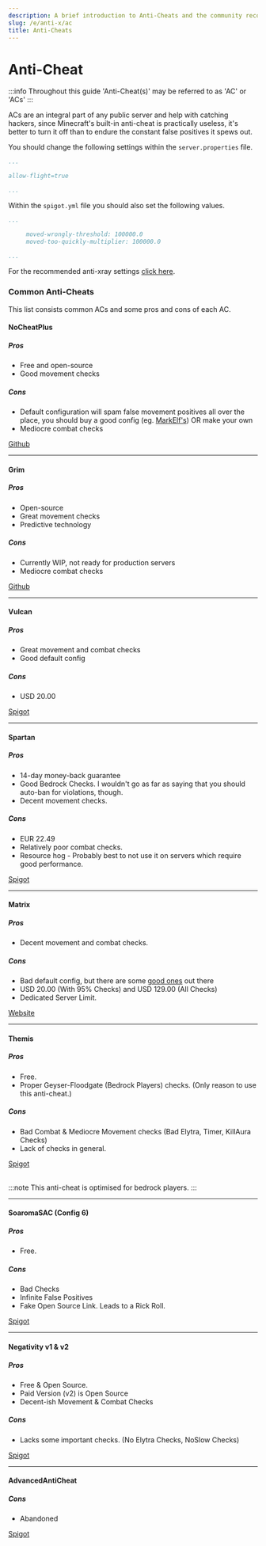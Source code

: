```yaml
---
description: A brief introduction to Anti-Cheats and the community recommended solutions.
slug: /e/anti-x/ac
title: Anti-Cheats
---
```


# Anti-Cheat

:::info
Throughout this guide 'Anti-Cheat(s)' may be referred to as 'AC' or 'ACs'
:::

ACs are an integral part of any public server and help with catching hackers, since Minecraft's built-in anti-cheat is practically useless, it's better to turn it off than to endure the constant false positives it spews out. 

You should change the following settings within the  `server.properties` file.

```yml
...

allow-flight=true

...

```

Within the `spigot.yml` file you should also set the following values.

```yml
...

     moved-wrongly-threshold: 100000.0
     moved-too-quickly-multiplier: 100000.0
     
...
```

For the recommended anti-xray settings [click here](./ax).

### Common Anti-Cheats

This list consists common ACs and some pros and cons of each AC.

#### NoCheatPlus

##### Pros
  - Free and open-source
  - Good movement checks

##### Cons
  - Default configuration will spam false movement positives all over the place, you should buy a good config (eg. [MarkElf's](https://www.mc-market.org/resources/475/)) OR make your own
  - Mediocre combat checks

<div>
<a class="button button--outline button--primary" href="https://github.com/Updated-NoCheatPlus/NoCheatPlus">Github</a>
</div>

---

#### Grim

##### Pros
  - Open-source
  - Great movement checks
  - Predictive technology

##### Cons
  - Currently WIP, not ready for production servers
  - Mediocre combat checks

<div>
<a class="button button--outline button--primary" href="https://github.com/MWHunter/Grim">Github</a>
</div>

---

#### Vulcan

##### Pros
  - Great movement and combat checks
  - Good default config

##### Cons
  - USD 20.00

<div>
<a class="button button--outline button--primary" href="https://www.spigotmc.org/resources/83626/">Spigot</a>
</div>

---

#### Spartan

##### Pros
  - 14-day money-back guarantee
  - Good Bedrock Checks. I wouldn't go as far as saying that you should auto-ban for violations, though.
  - Decent movement checks.

##### Cons
  - EUR 22.49
  - Relatively poor combat checks.
  - Resource hog - Probably best to not use it on servers which require good performance.

<div>
<a class="button button--outline button--primary" href="https://www.spigotmc.org/resources/25638/">Spigot</a>
</div>

---

#### Matrix

##### Pros
  - Decent movement and combat checks.

##### Cons
  - Bad default config, but there are some [good ones](https://github.com/QuantumSuite/MatrixChecks) out there
  - USD 20.00 (With 95% Checks) and USD 129.00 (All Checks)
  - Dedicated Server Limit.

<div>
<a class="button button--outline button--primary" href="https://matrix.rip">Website</a>
</div>

---

#### Themis

##### Pros
  - Free.
  - Proper Geyser-Floodgate (Bedrock Players) checks. (Only reason to use this anti-cheat.)

##### Cons
  - Bad Combat & Mediocre Movement checks (Bad Elytra, Timer, KillAura Checks)
  - Lack of checks in general.

<div>
<a class="button button--outline button--primary" href="https://www.spigotmc.org/resources/themis-anti-cheat-1-17-1-18-bedrock-support-paper-compatibility-free-optimized.90766/">Spigot</a>
</div>
<br/>

:::note
This anti-cheat is optimised for bedrock players.
:::

---

#### SoaromaSAC (Config 6)

##### Pros
  - Free.

##### Cons
  - Bad Checks
  - Infinite False Positives
  - Fake Open Source Link. Leads to a Rick Roll.

<div>
<a class="button button--outline button--primary" href="https://www.spigotmc.org/resources/soaromasac-lightweight-cheat-detection-system.87702/">Spigot</a>
</div>

---

#### Negativity v1 & v2
 
##### Pros
  - Free & Open Source.
  - Paid Version (v2) is Open Source
  - Decent-ish Movement & Combat Checks

##### Cons
  - Lacks some important checks. (No Elytra Checks, NoSlow Checks)

<div>
<a class="button button--outline button--primary" href="https://www.spigotmc.org/resources/48399/">Spigot</a>
</div>

---
  
#### AdvancedAntiCheat

##### Cons
  - Abandoned

<div>
<a class="button button--outline button--primary" href="https://www.spigotmc.org/resources/6442/">Spigot</a>
</div>
